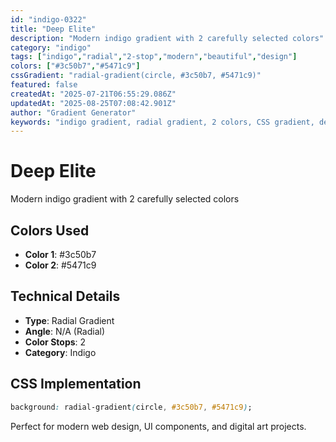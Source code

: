 ```yaml
---
id: "indigo-0322"
title: "Deep Elite"
description: "Modern indigo gradient with 2 carefully selected colors"
category: "indigo"
tags: ["indigo","radial","2-stop","modern","beautiful","design"]
colors: ["#3c50b7","#5471c9"]
cssGradient: "radial-gradient(circle, #3c50b7, #5471c9)"
featured: false
createdAt: "2025-07-21T06:55:29.086Z"
updatedAt: "2025-08-25T07:08:42.901Z"
author: "Gradient Generator"
keywords: "indigo gradient, radial gradient, 2 colors, CSS gradient, design, #3c50b7, #5471c9"
---
```


# Deep Elite

Modern indigo gradient with 2 carefully selected colors

## Colors Used
- **Color 1**: #3c50b7
- **Color 2**: #5471c9

## Technical Details
- **Type**: Radial Gradient
- **Angle**: N/A (Radial)
- **Color Stops**: 2
- **Category**: Indigo

## CSS Implementation
```css
background: radial-gradient(circle, #3c50b7, #5471c9);
```

Perfect for modern web design, UI components, and digital art projects.
